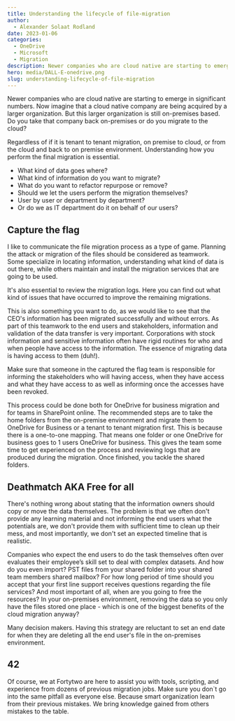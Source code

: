 ```yaml
---
title: Understanding the lifecycle of file-migration
author:
  - Alexander Solaat Rodland
date: 2023-01-06
categories:
  - OneDrive
  - Microsoft
  - Migration
description: Newer companies who are cloud native are starting to emerge in significant numbers. Now imagine that a cloud native company are being acquired by a larger organization. But this larger organization is still on-premises based. Do you take that company back on-premises or do you migrate to the cloud?
hero: media/DALL-E-onedrive.png
slug: understanding-lifecycle-of-file-migration
---
```


Newer companies who are cloud native are starting to emerge in significant numbers. Now imagine that a cloud native company are being acquired by a larger organization. But this larger organization is still on-premises based. Do you take that company back on-premises or do you migrate to the cloud?

Regardless of if it is tenant to tenant migration, on premise to cloud, or from the cloud and back to on premise environment. Understanding how you perform the final migration is essential. 

- What kind of data goes where? 
- What kind of information do you want to migrate?
- What do you want to refactor repurpose or remove?
- Should we let the users perform the migration themselves? 
- User by user or department by department?
- Or do we as IT department do it on behalf of our users?

## Capture the flag
I like to communicate the file migration process as a type of game. Planning the attack or migration of the files should be considered as teamwork. Some specialize in locating information, understanding what kind of data is out there, while others maintain and install the migration services that are going to be used.

It's also essential to review the migration logs. Here you can find out what kind of issues that have occurred to improve the remaining migrations. 

This is also something you want to do, as we would like to see that the CEO's information has been migrated successfully and without errors. As part of this teamwork to the end users and stakeholders, information and validation of the data transfer is very important. Corporations with stock information and sensitive information often have rigid routines for who and when people have access to the information. The essence of migrating data is having access to them (duh!).

Make sure that someone in the captured the flag team is responsible for informing the stakeholders who will having access, when they have access and what they have access to as well as informing once the accesses have been revoked.

This process could be done both for OneDrive for business migration and for teams in SharePoint online. The recommended steps are to take the home folders from the on-premise environment and migrate them to OneDrive for Business or a tenant to tenant migration first. This is because there is a one-to-one mapping. That means one folder or one OneDrive for business goes to 1 users OneDrive for business. This gives the team some time to get experienced on the process and reviewing logs that are produced during the migration. Once finished, you tackle the shared folders.

## Deathmatch AKA Free for all
There's nothing wrong about stating that the information owners should copy or move the data themselves. The problem is that we often don't provide any learning material and not informing the end users what the potentials are, we don't provide them with sufficient time to clean up their mess, and most importantly, we don't set an expected timeline that is realistic.

Companies who expect the end users to do the task themselves often over evaluates their employee’s skill set to deal with complex datasets. And how do you even import? PST files from your shared folder into your shared team members shared mailbox? For how long period of time should you accept that your first line support receives questions regarding the file services? And most important of all, when are you going to free the resources? In your on-premises environment, removing the data so you only have the files stored one place - which is one of the biggest benefits of the cloud migration anyway?

Many decision makers. Having this strategy are reluctant to set an end date for when they are deleting all the end user's file in the on-premises environment.

## 42
Of course, we at Fortytwo are here to assist you with tools, scripting, and experience from dozens of previous migration jobs. Make sure you don`t go into the same pitfall as everyone else. Because smart organization learn from their previous mistakes. We bring knowledge gained from others mistakes to the table.